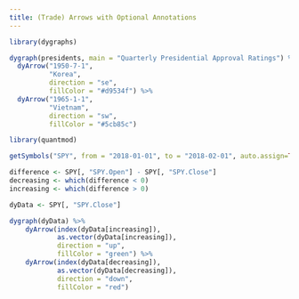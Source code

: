 ```yaml
---
title: (Trade) Arrows with Optional Annotations
---
```


```r
library(dygraphs)
```

```r
dygraph(presidents, main = "Quarterly Presidential Approval Ratings") %>%
  dyArrow("1950-7-1",
          "Korea",
          direction = "se",
          fillColor = "#d9534f") %>%
  dyArrow("1965-1-1",
          "Vietnam",
          direction = "sw",
          fillColor = "#5cb85c")
```

```r
library(quantmod)

getSymbols("SPY", from = "2018-01-01", to = "2018-02-01", auto.assign=TRUE)

difference <- SPY[, "SPY.Open"] - SPY[, "SPY.Close"]
decreasing <- which(difference < 0)
increasing <- which(difference > 0)

dyData <- SPY[, "SPY.Close"]

dygraph(dyData) %>%
    dyArrow(index(dyData[increasing]),
            as.vector(dyData[increasing]),
            direction = "up",
            fillColor = "green") %>%
    dyArrow(index(dyData[decreasing]),
            as.vector(dyData[decreasing]),
            direction = "down",
            fillColor = "red")
```
